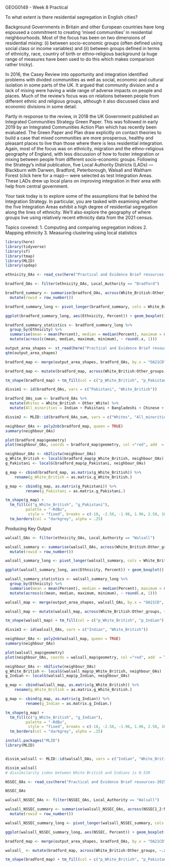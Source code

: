 GEOG0149 - Week 8 Practical

To what extent is there residential segregation in English cities?

Background
Governments in Britain and other European countries have long espoused a commitment to creating ‘mixed communities’ in residential neighbourhoods. Most of the focus has been on two dimensions of residential mixing: (i) between socio-economic groups (often defined using social class or income variables) and (ii) between groups defined in terms of ethnicity, race, country of birth or ethno-religious background (a huge range of measures have been used to do this which makes comparison rather tricky).

In 2016, the Casey Review into opportunity and integration identified problems with divided communities as well as social, economic and cultural isolation in some parts of the UK. It argued that community division and a lack of mixing were having a wide range of adverse impacts on people and places. Much of the review’s focus was on relations between people from different ethnic and religious groups, although it also discussed class and economic divisions in some detail.

Partly in response to the review, in 2018 the UK Government published an Integrated Communities Strategy Green Paper. This was followed in early 2019 by an Integrated Communities Action Plan which has recently been evaluated.  The Green Paper and Plan draw explicitly on contact theories to build a case that mixed communities are more prosperous, healthy and pleasant places to live than those where there is less residential integration.  Again, most of the focus was on ethnicity, migration and the ethno-religious geography of England, with less discussion of how to foster integration or mixing between people from different socio-economic groups. Following the Strategy’s initial publication, five Local Authority Districts (LADs) — Blackburn with Darwen, Bradford, Peterborough, Walsall and Waltham Forest (click here for a map)— were selected as test Integration Areas. These LADs drew up local plans on improving integration in their area with help from central government.

Your task today is to explore some of the assumptions that lie behind the Integration Strategy. In particular, you are tasked with examining whether the five Integration Areas exhibit a high degree of residential segregation along the lines of ethnicity. We’ll also explore the geography of where groups live using relatively recent ethnicity data from the 2021 census.

Topics covered:
1. Computing and comparing segregation indices
2. Mapping ethnicity
3. Measuring clustering using local statistics

```r
library(here)
library(tidyverse)
library(sf)
library(tmap)
library(MLID)
library(spdep)
```

```r
ethnicity_OAs <- read_csv(here("Practical and Evidence Brief resources-20250311", "Ethnicity_OA_2021.csv"))
```

```r
bradford_OAs <- filter(ethnicity_OAs, Local_Authority == "Bradford")
```

```r
bradford_summary <- summarise(bradford_OAs, across(White_British:Other_groups, ~ .x/Total_OA_pop*100)) %>% 
  mutate(rowid = row_number())
```

```r
bradford_summary_long <- pivot_longer(bradford_summary, cols = White_British:Other_groups, names_to = "Ethnicity", values_to = "Percent")
```

```r
ggplot(bradford_summary_long, aes(Ethnicity, Percent)) + geom_boxplot() + theme_bw()
```

```r
bradford_summary_statistics <- bradford_summary_long %>% 
  group_by(Ethnicity) %>% 
  summarise(mean = mean(Percent), median = median(Percent), maximum = max(Percent), minimum = min(Percent)) %>% 
  mutate(across(c(mean, median, maximum, minimum), ~ round(.x, 1)))
```

```r
output_area_shapes <- st_read(here("Practical and Evidence Brief resources-20250311","OA_shapes_2021.shp"))
qtm(output_area_shapes)
```

```r
bradford_map <- merge(output_area_shapes, bradford_OAs, by.x = "OA21CD", by.y = "OA_code")
```

```r
bradford_map <- mutate(bradford_map, across(White_British:Other_groups, ~.x/Total_OA_pop*100,.names = paste("p", "{.col}", sep = "_")))
```

```r
tm_shape(bradford_map) + tm_fill(col = c("p_White_British", "p_Pakistani"), title = c("% White British", "% Pakistani"), style = "fixed", breaks = c(0, 10, 20, 50, 100)) + tm_borders(col = "darkgrey", alpha = .25) + tm_scale_bar(position = c("LEFT", "BOTTOM")) + tm_compass(position = c("RIGHT", "TOP"))
```

```r
dissim1 <- id(bradford_OAs, vars = c("Pakistani", "White_British"))
```

```r
bradford_OAs_sum <- bradford_OAs %>% 
  mutate(Whites = White_British + Other_White) %>% 
  mutate(All_minorities = Indian + Pakistani + Bangladeshi + Chinese + African + Caribbean + Mixed + Other_groups)

dissim2 <- MLID::id(bradford_OAs_sum, vars = c("Whites", "All_minorities"))
```

```r
neighbour_OAs <- poly2nb(bradford_map, queen = TRUE)
summary(neighbour_OAs)
```

```r
plot(bradford_map$geometry)
plot(neighbour_OAs, coords = bradford_map$geometry, col ="red", add  = T)
```

```r
neighbour_OAs <- nb2listw(neighbour_OAs)
g_White_British <- localG(bradford_map$p_White_British, neighbour_OAs)
g_Pakistani <- localG(bradford_map$p_Pakistani, neighbour_OAs)
```

```r
g_map <- cbind(bradford_map, as.matrix(g_White_British)) %>%
    rename(g_White_British = as.matrix.g_White_British.)
```

```r
g_map <- cbind(g_map, as.matrix(g_Pakistani)) %>%
         rename(g_Pakistani = as.matrix.g_Pakistani.)
```

```r
tm_shape(g_map) +  
  tm_fill(c("g_White_British", "g_Pakistani"), 
         palette = "-RdBu",
          style = "fixed", breaks = c(-10, -2.58, -1.96, 1.96, 2.58, 10), title = c("White British", "Pakistani")) + 
  tm_borders(col = "darkgrey", alpha = .25) 
```

Producing Key Output

```r
walsall_OAs <- filter(ethnicity_OAs, Local_Authority == "Walsall")
```

```r
walsall_summary <- summarise(walsall_OAs, across(White_British:Other_groups, ~ .x/Total_OA_pop*100)) %>% 
  mutate(rowid = row_number())
```

```r
walsall_summary_long <- pivot_longer(walsall_summary, cols = White_British:Other_groups, names_to = "Ethnicity", values_to = "Percent")
```

```r
ggplot(walsall_summary_long, aes(Ethnicity, Percent)) + geom_boxplot() + theme_bw()
```

```r
walsall_summary_statistics <- walsall_summary_long %>% 
  group_by(Ethnicity) %>% 
  summarise(mean = mean(Percent), median = median(Percent), maximum = max(Percent), minimum = min(Percent)) %>% 
  mutate(across(c(mean, median, maximum, minimum), ~ round(.x, 1)))
```

```r
walsall_map <- merge(output_area_shapes, walsall_OAs, by.x = "OA21CD", by.y = "OA_code")
```

```r
walsall_map <- mutate(walsall_map, across(White_British:Other_groups, ~.x/Total_OA_pop*100,.names = paste("p", "{.col}", sep = "_")))
```

```r
tm_shape(walsall_map) + tm_fill(col = c("p_White_British", "p_Indian"), title = c("% White British", "% Indian"), style = "fixed", breaks = c(0, 10, 20, 50, 100)) + tm_borders(col = "darkgrey", alpha = .25) + tm_scale_bar(position = c("LEFT", "BOTTOM")) + tm_compass(position = c("RIGHT", "TOP"))
```

```r
dissim3 <- id(walsall_OAs, vars = c("Indian", "White_British"))
```

```r
neighbour_OAs <- poly2nb(walsall_map, queen = TRUE)
summary(neighbour_OAs)
```


```r
plot(walsall_map$geometry)
plot(neighbour_OAs, coords = walsall_map$geometry, col ="red", add  = T)
```

```r
neighbour_OAs <- nb2listw(neighbour_OAs)
g_White_British <- localG(walsall_map$p_White_British, neighbour_OAs)
g_Indian <- localG(walsall_map$p_Indian, neighbour_OAs)
```

```r
g_map <- cbind(walsall_map, as.matrix(g_White_British)) %>%
    rename(g_White_British = as.matrix.g_White_British.)
```

```r
g_map <- cbind(g_map, as.matrix(g_Indian)) %>%
         rename(g_Indian = as.matrix.g_Indian.)
```

```r
tm_shape(g_map) +  
  tm_fill(c("g_White_British", "g_Indian"), 
         palette = "-RdBu",
          style = "fixed", breaks = c(-10, -2.58, -1.96, 1.96, 2.58, 10), title = c("White British", "Indian")) + 
  tm_borders(col = "darkgrey", alpha = .25) 
```

```r
install.packages("MLID")
library(MLID)


dissim_walsall <- MLID::id(walsall_OAs, vars = c("Indian", "White_British"))

dissim_walsall
# dissimilarity index between White British and Indians is 0.539
```

```r
NSSEC_OAs <- read_csv(here("Practical and Evidence Brief resources-20250311", "NSSEC_OA_2021.csv"))
```

```r
NSSEC_OAs
```

```r
walsall_NSSEC_OAs <- filter(NSSEC_OAs, Local_Authority == "Walsall")
```

```r
walsall_NSSEC_summary <- summarise(walsall_NSSEC_OAs, across(NSSEC1_2:NSSEC5_7, ~ .x/OA_total*100)) %>% 
  mutate(rowid = row_number())
```
```r
walsall_NSSEC_summary_long <- pivot_longer(walsall_NSSEC_summary, cols = NSSEC1_2:NSSEC5_7, names_to = "NSSEC", values_to = "Percent")
```

```r
ggplot(walsall_NSSEC_summary_long, aes(NSSEC, Percent)) + geom_boxplot() + theme_bw()
```

```r
bradford_map <- merge(output_area_shapes, bradford_OAs, by.x = "OA21CD", by.y = "OA_code")
```

```r
walsall_ <- mutate(bradford_map, across(White_British:Other_groups, ~.x/Total_OA_pop*100,.names = paste("p", "{.col}", sep = "_")))
```

```r
tm_shape(bradford_map) + tm_fill(col = c("p_White_British", "p_Pakistani"), title = c("% White British", "% Pakistani"), style = "fixed", breaks = c(0, 10, 20, 50, 100)) + tm_borders(col = "darkgrey", alpha = .25) + tm_scale_bar(position = c("LEFT", "BOTTOM")) + tm_compass(position = c("RIGHT", "TOP"))
```
